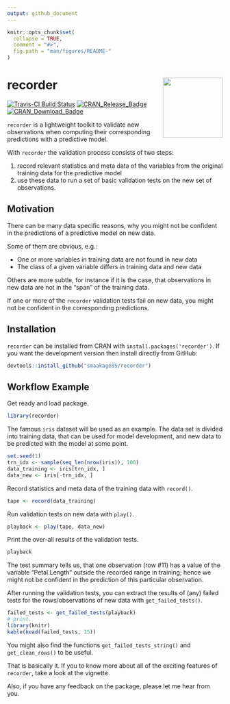 ```yaml
---
output: github_document
---
```


<!-- README.md is generated from README.Rmd. Please edit that file -->

```r
knitr::opts_chunk$set(
  collapse = TRUE,
  comment = "#>",
  fig.path = "man/figures/README-"
)
```

# recorder <img src="man/figures/logo.png" align="right" height=140/>

[![Travis-CI Build Status](https://travis-ci.org/smaakage85/recorder.svg?branch=master)](https://travis-ci.org/smaakage85/recorder)
[![CRAN\_Release\_Badge](http://www.r-pkg.org/badges/version-ago/modelgrid)](https://CRAN.R-project.org/package=recorder) [![CRAN\_Download\_Badge](http://cranlogs.r-pkg.org/badges/modelgrid)](https://CRAN.R-project.org/package=recorder)

`recorder` is a lightweight toolkit to validate new observations when computing
their corresponding predictions with a predictive model. 

With `recorder` the validation process consists of two steps: 

1. record relevant statistics and meta data of the variables from the original
training data for the predictive model 
2. use these data to run a set of basic validation tests on the new set of 
observations.

## Motivation

There can be many data specific reasons, why you might not be confident in the
predictions of a predictive model on new data. 

Some of them are obvious, e.g.:

* One or more variables in training data are not found in new data
* The class of a given variable differs in training data and new data

Others are more subtle, for instance if it is the case, that observations in 
new data are not in the "span" of the training data. 

If one or more of the `recorder` validation tests fail on new data, you might not
be confident in the corresponding predictions.

## Installation

`recorder` can be installed from CRAN with `install.packages('recorder')`. 
If you want the development version then install directly from GitHub:

```r
devtools::install_github("smaakage85/recorder")
```

## Workflow Example

Get ready and load package.

```r
library(recorder)
```

The famous `iris` dataset will be used as an example. The data set is divided
into training data, that can be used for model development, and new data to be
predicted with the model at some point.

```r
set.seed(1)
trn_idx <- sample(seq_len(nrow(iris)), 100)
data_training <- iris[trn_idx, ]
data_new <- iris[-trn_idx, ]
```

Record statistics and meta data of the training data with `record()`.

```r
tape <- record(data_training)
```

Run validation tests on new data with `play()`.

```r
playback <- play(tape, data_new)
```

Print the over-all results of the validation tests.

```r
playback
```

The test summary tells us, that one observation (row #11) has a value of 
the variable "Petal.Length" outside the recorded range in training; hence we 
might not be confident in the prediction of this particular observation.

After running the validation tests, you can extract the results of (any) failed 
tests for the rows/observations of new data with `get_failed_tests()`.

```r
failed_tests <- get_failed_tests(playback)
# print.
library(knitr)
kable(head(failed_tests, 15))
```

You might also find the functions `get_failed_tests_string()` and 
`get_clean_rows()` to be useful.

That is basically it. If you to know more about all of the exciting features 
of `recorder`, take a look at the vignette.

Also, if you have any feedback on the package, please let me hear from you.

